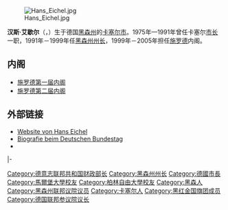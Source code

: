 {{blpunsourced|time=2015-09-16T12:18:06+00:00}}
[[File:Hans_Eichel.jpg|thumb]]

'''汉斯·艾歇尔'''（'''{{lang|de|Hans Eichel}}'''，{{bd|1941年|12月24日|catIdx=S}}）生于德国[[黑森州|黑森州]]的[[卡塞尔市|卡塞尔市]]。1975年—1991年曾任卡塞尔[[市长|市长]]一职，1991年－1999年任[[黑森州州长|黑森州州长]]，1999年－2005年担任[[施罗德|施罗德]]内阁{{le|德国财政部长列表|List of German finance ministers|联邦德国财政部长}}。

== 内阁 ==
*[[施罗德第一届内阁|施罗德第一届内阁]]
*[[施罗德第二届内阁|施罗德第二届内阁]]

== 外部链接 ==
* [http://www.hans-eichel-kassel.de/ Website von Hans Eichel] {{Wayback|url=http://www.hans-eichel-kassel.de/ |date=20190222161916 }}
* [https://web.archive.org/web/20090927125713/http://www.bundestag.de/bundestag/abgeordnete/bio/E/eicheha0.html Biografie beim Deutschen Bundestag]
* {{DNB-Portal|110718119}}

{{start box}}
{{s-before|{{le|沃爾特·沃爾曼|Walter Wallmann}}}}
{{s-title|{{le|黑森州州长列表|List of Ministers-President of Hesse|黑森州州长}}|1991年－1999年}}
{{s-after|[[罗兰·科赫|罗兰·科赫]]}}
|-
{{s-before|[[奥斯卡·拉方丹|奥斯卡·拉方丹]]}}
{{s-title|{{le|德国财政部长列表|List of German finance ministers|联邦德国财政部长}}|1999年－2005年}}
{{s-after|[[佩尔·施泰因布吕克|佩尔·施泰因布吕克]]}}
{{end box}}
{{DEFAULTSORT:Eichel, Hans}}
{{德意志联邦共和国财政部长}}
{{Authority control}}
[[Category:德意志联邦共和国财政部长|Category:德意志联邦共和国财政部长]]
[[Category:黑森州州长|Category:黑森州州长]]
[[Category:德國市長|Category:德國市長]]
[[Category:馬爾堡大學校友|Category:馬爾堡大學校友]]
[[Category:柏林自由大學校友|Category:柏林自由大學校友]]
[[Category:黑森人|Category:黑森人]]
[[Category:黑森州联邦议院议员|Category:黑森州联邦议院议员]]
[[Category:卡塞尔人|Category:卡塞尔人]]
[[Category:黑红金国旗团成员|Category:黑红金国旗团成员]]
[[Category:德国联邦参议院议长|Category:德国联邦参议院议长]]